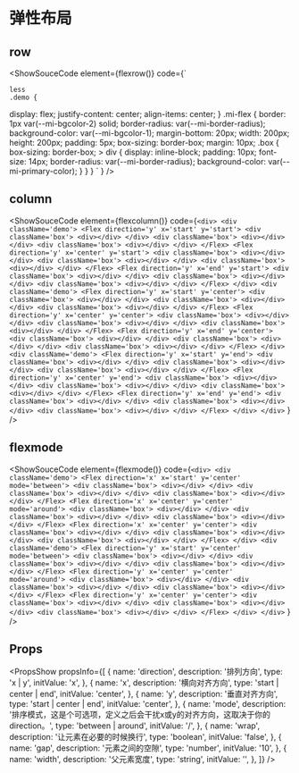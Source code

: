 

# 弹性布局

## row
<ShowSouceCode
  element={flexrow()}
  code={`
        <div>
      <div className='demo'>
        <Flex direction='x' x='start' y='start'>
          <div className='box'>
            <div></div>
          </div>
          <div className='box'>
            <div></div>
          </div>
          <div className='box'>
            <div></div>
          </div>
        </Flex>
        <Flex direction='x' x='center' y='start'>
          <div className='box'>
            <div></div>
          </div>
          <div className='box'>
            <div></div>
          </div>
          <div className='box'>
            <div></div>
          </div>
        </Flex>
        <Flex direction='x' x='end' y='start'>
          <div className='box'>
            <div></div>
          </div>
          <div className='box'>
            <div></div>
          </div>
          <div className='box'>
            <div></div>
          </div>
        </Flex>
      </div>
      <div className='demo'>
        <Flex direction='x' x='start' y='center'>
          <div className='box'>
            <div></div>
          </div>
          <div className='box'>
            <div></div>
          </div>
          <div className='box'>
            <div></div>
          </div>
        </Flex>
        <Flex direction='x' x='center' y='center'>
          <div className='box'>
            <div></div>
          </div>
          <div className='box'>
            <div></div>
          </div>
          <div className='box'>
            <div></div>
          </div>
        </Flex>
        <Flex direction='x' x='end' y='center'>
          <div className='box'>
            <div></div>
          </div>
          <div className='box'>
            <div></div>
          </div>
          <div className='box'>
            <div></div>
          </div>
        </Flex>
      </div>
      <div className='demo'>
        <Flex direction='x' x='start' y='end'>
          <div className='box'>
            <div></div>
          </div>
          <div className='box'>
            <div></div>
          </div>
          <div className='box'>
            <div></div>
          </div>
        </Flex>
        <Flex direction='x' x='center' y='end'>
          <div className='box'>
            <div></div>
          </div>
          <div className='box'>
            <div></div>
          </div>
          <div className='box'>
            <div></div>
          </div>
        </Flex>
        <Flex direction='x' x='end' y='end'>
          <div className='box'>
            <div></div>
          </div>
          <div className='box'>
            <div></div>
          </div>
          <div className='box'>
            <div></div>
          </div>
        </Flex>
      </div>
    </div>

    less
    .demo {
  display: flex;
  justify-content: center;
  align-items: center;
}
.mi-flex {
  border: 1px var(--mi-bgcolor-2) solid;
  border-radius: var(--mi-border-radius);
  background-color: var(--mi-bgcolor-1);
  margin-bottom: 20px;
  width: 200px;
  height: 200px;
  padding: 5px;
  box-sizing: border-box;
  margin: 10px;
  .box {
      box-sizing: border-box;
      > div {
          display: inline-block;
          padding: 10px;
          font-size: 14px;
          border-radius: var(--mi-border-radius);
          background-color: var(--mi-primary-color);
      }
  }
}
    `
  }
/>

## column
<ShowSouceCode
  element={flexcolumn()}
  code={`
           <div>
      <div className='demo'>
        <Flex direction='y' x='start' y='start'>
          <div className='box'>
            <div></div>
          </div>
          <div className='box'>
            <div></div>
          </div>
          <div className='box'>
            <div></div>
          </div>
        </Flex>
        <Flex direction='y' x='center' y='start'>
          <div className='box'>
            <div></div>
          </div>
          <div className='box'>
            <div></div>
          </div>
          <div className='box'>
            <div></div>
          </div>
        </Flex>
        <Flex direction='y' x='end' y='start'>
          <div className='box'>
            <div></div>
          </div>
          <div className='box'>
            <div></div>
          </div>
          <div className='box'>
            <div></div>
          </div>
        </Flex>
      </div>
      <div className='demo'>
        <Flex direction='y' x='start' y='center'>
          <div className='box'>
            <div></div>
          </div>
          <div className='box'>
            <div></div>
          </div>
          <div className='box'>
            <div></div>
          </div>
        </Flex>
        <Flex direction='y' x='center' y='center'>
          <div className='box'>
            <div></div>
          </div>
          <div className='box'>
            <div></div>
          </div>
          <div className='box'>
            <div></div>
          </div>
        </Flex>
        <Flex direction='y' x='end' y='center'>
          <div className='box'>
            <div></div>
          </div>
          <div className='box'>
            <div></div>
          </div>
          <div className='box'>
            <div></div>
          </div>
        </Flex>
      </div>
      <div className='demo'>
        <Flex direction='y' x='start' y='end'>
          <div className='box'>
            <div></div>
          </div>
          <div className='box'>
            <div></div>
          </div>
          <div className='box'>
            <div></div>
          </div>
        </Flex>
        <Flex direction='y' x='center' y='end'>
          <div className='box'>
            <div></div>
          </div>
          <div className='box'>
            <div></div>
          </div>
          <div className='box'>
            <div></div>
          </div>
        </Flex>
        <Flex direction='y' x='end' y='end'>
          <div className='box'>
            <div></div>
          </div>
          <div className='box'>
            <div></div>
          </div>
          <div className='box'>
            <div></div>
          </div>
        </Flex>
      </div>
    </div>
    `
  }
/>

## flexmode
<ShowSouceCode
  element={flexmode()}
  code={` <div>
      <div className='demo'>
        <Flex direction='x' x='start' y='center' mode='between'>
          <div className='box'>
            <div></div>
          </div>
          <div className='box'>
            <div></div>
          </div>
          <div className='box'>
            <div></div>
          </div>
        </Flex>
        <Flex direction='x' x='center' y='center' mode='around'>
          <div className='box'>
            <div></div>
          </div>
          <div className='box'>
            <div></div>
          </div>
          <div className='box'>
            <div></div>
          </div>
        </Flex>
        <Flex direction='x' x='center' y='center'>
          <div className='box'>
            <div></div>
          </div>
          <div className='box'>
            <div></div>
          </div>
          <div className='box'>
            <div></div>
          </div>
        </Flex>
      </div>
      <div className='demo'>
        <Flex direction='y' x='start' y='center' mode='between'>
          <div className='box'>
            <div></div>
          </div>
          <div className='box'>
            <div></div>
          </div>
          <div className='box'>
            <div></div>
          </div>
        </Flex>
        <Flex direction='y' x='center' y='center' mode='around'>
          <div className='box'>
            <div></div>
          </div>
          <div className='box'>
            <div></div>
          </div>
          <div className='box'>
            <div></div>
          </div>
        </Flex>
        <Flex direction='y' x='center' y='center'>
          <div className='box'>
            <div></div>
          </div>
          <div className='box'>
            <div></div>
          </div>
          <div className='box'>
            <div></div>
          </div>
        </Flex>
      </div>
    </div> `
  }
/>

## Props
<PropsShow propsInfo={[
  {
    name: 'direction',
    description: '排列方向',
    type: 'x | y',
    initValue: 'x',
  },
  {
    name: 'x',
    description: '横向对齐方向',
    type: 'start | center | end',
    initValue: 'center',
  },
  {
    name: 'y',
    description: '垂直对齐方向',
    type: 'start | center | end',
    initValue: 'center',
  },
  {
    name: 'mode',
    description: '排序模式，这是个可选项，定义之后会干扰x或y的对齐方向，这取决于你的direction。',
    type: 'between | around',
    initValue: '/',
  },
  {
    name: 'wrap',
    description: '让元素在必要的时候换行',
    type: 'boolean',
    initValue: 'false',
  },
  {
    name: 'gap',
    description: '元素之间的空隙',
    type: 'number',
    initValue: '10',
  },
  {
    name: 'width',
    description: '父元素宽度',
    type: 'string',
    initValue: '',
  },
]} />
